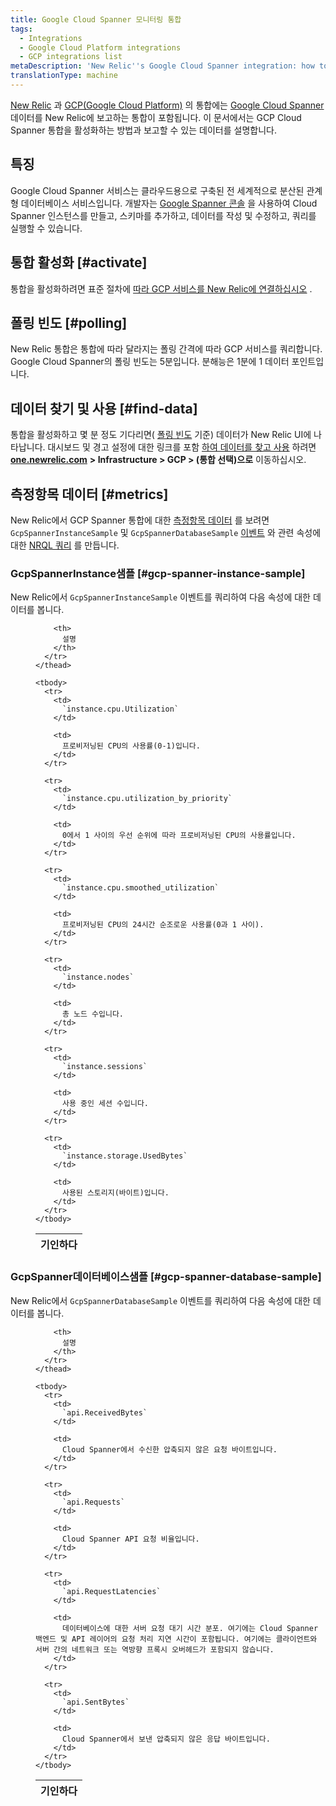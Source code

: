 ```yaml
---
title: Google Cloud Spanner 모니터링 통합
tags:
  - Integrations
  - Google Cloud Platform integrations
  - GCP integrations list
metaDescription: 'New Relic''s Google Cloud Spanner integration: how to activate it and what data it reports.'
translationType: machine
---
```


[New Relic](/docs/infrastructure/integrations-getting-started/getting-started/introduction-infrastructure-integrations) 과 [GCP(Google Cloud Platform)](https://cloud.google.com) 의 통합에는 [Google Cloud Spanner](https://cloud.google.com/spanner/) 데이터를 New Relic에 보고하는 통합이 포함됩니다. 이 문서에서는 GCP Cloud Spanner 통합을 활성화하는 방법과 보고할 수 있는 데이터를 설명합니다.

## 특징

Google Cloud Spanner 서비스는 클라우드용으로 구축된 전 세계적으로 분산된 관계형 데이터베이스 서비스입니다. 개발자는 [Google Spanner 콘솔](https://cloud.google.com/spanner/docs/quickstart-console) 을 사용하여 Cloud Spanner 인스턴스를 만들고, 스키마를 추가하고, 데이터를 작성 및 수정하고, 쿼리를 실행할 수 있습니다.

## 통합 활성화 [#activate]

통합을 활성화하려면 표준 절차에 [따라 GCP 서비스를 New Relic에 연결하십시오](/docs/connect-google-cloud-platform-services-infrastructure) .

## 폴링 빈도 [#polling]

New Relic 통합은 통합에 따라 달라지는 폴링 간격에 따라 GCP 서비스를 쿼리합니다. Google Cloud Spanner의 폴링 빈도는 5분입니다. 분해능은 1분에 1 데이터 포인트입니다.

## 데이터 찾기 및 사용 [#find-data]

통합을 활성화하고 몇 분 정도 기다리면( [폴링 빈도](#polling) 기준) 데이터가 New Relic UI에 나타납니다. 대시보드 및 경고 설정에 대한 링크를 포함 [하여 데이터를 찾고 사용](/docs/infrastructure/integrations/find-use-infrastructure-integration-data) 하려면 [**one.newrelic.com**](http://one.newrelic.com) **> Infrastructure > GCP > (통합 선택)으로** 이동하십시오.

## 측정항목 데이터 [#metrics]

New Relic에서 GCP Spanner 통합에 대한 [측정항목 데이터](/docs/integrations/new-relic-integrations/getting-started/#metric) 를 보려면 `GcpSpannerInstanceSample` 및 `GcpSpannerDatabaseSample` [이벤트](/docs/data-apis/understand-data/new-relic-data-types/#event-data) 와 관련 속성에 대한 [NRQL 쿼리](/docs/integrations/new-relic-integrations/getting-started/use-integration-data-new-relic-insights#nrql) 를 만듭니다.

### GcpSpannerInstance샘플 [#gcp-spanner-instance-sample]

New Relic에서 `GcpSpannerInstanceSample` 이벤트를 쿼리하여 다음 속성에 대한 데이터를 봅니다.

<dd>
  <table>
    <thead>
      <tr>
        <th style={{ width: "300px" }}>
          기인하다
        </th>

        <th>
          설명
        </th>
      </tr>
    </thead>

    <tbody>
      <tr>
        <td>
          `instance.cpu.Utilization`
        </td>

        <td>
          프로비저닝된 CPU의 사용률(0-1)입니다.
        </td>
      </tr>

      <tr>
        <td>
          `instance.cpu.utilization_by_priority`
        </td>

        <td>
          0에서 1 사이의 우선 순위에 따라 프로비저닝된 CPU의 사용률입니다.
        </td>
      </tr>

      <tr>
        <td>
          `instance.cpu.smoothed_utilization`
        </td>

        <td>
          프로비저닝된 CPU의 24시간 순조로운 사용률(0과 1 사이).
        </td>
      </tr>

      <tr>
        <td>
          `instance.nodes`
        </td>

        <td>
          총 노드 수입니다.
        </td>
      </tr>

      <tr>
        <td>
          `instance.sessions`
        </td>

        <td>
          사용 중인 세션 수입니다.
        </td>
      </tr>

      <tr>
        <td>
          `instance.storage.UsedBytes`
        </td>

        <td>
          사용된 스토리지(바이트)입니다.
        </td>
      </tr>
    </tbody>
  </table>
</dd>

### GcpSpanner데이터베이스샘플 [#gcp-spanner-database-sample]

New Relic에서 `GcpSpannerDatabaseSample` 이벤트를 쿼리하여 다음 속성에 대한 데이터를 봅니다.

<dd>
  <table>
    <thead>
      <tr>
        <th style={{ width: "300px" }}>
          기인하다
        </th>

        <th>
          설명
        </th>
      </tr>
    </thead>

    <tbody>
      <tr>
        <td>
          `api.ReceivedBytes`
        </td>

        <td>
          Cloud Spanner에서 수신한 압축되지 않은 요청 바이트입니다.
        </td>
      </tr>

      <tr>
        <td>
          `api.Requests`
        </td>

        <td>
          Cloud Spanner API 요청 비율입니다.
        </td>
      </tr>

      <tr>
        <td>
          `api.RequestLatencies`
        </td>

        <td>
          데이터베이스에 대한 서버 요청 대기 시간 분포. 여기에는 Cloud Spanner 백엔드 및 API 레이어의 요청 처리 지연 시간이 포함됩니다. 여기에는 클라이언트와 서버 간의 네트워크 또는 역방향 프록시 오버헤드가 포함되지 않습니다.
        </td>
      </tr>

      <tr>
        <td>
          `api.SentBytes`
        </td>

        <td>
          Cloud Spanner에서 보낸 압축되지 않은 응답 바이트입니다.
        </td>
      </tr>
    </tbody>
  </table>
</dd>
